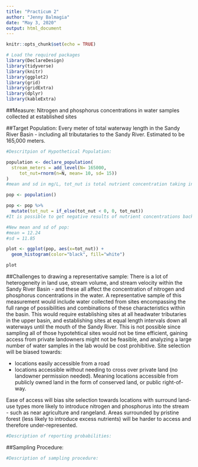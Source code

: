 ```yaml
---
title: "Practicum 2"
author: "Jenny Balmagia"
date: "May 3, 2020"
output: html_document
---
```


```r
knitr::opts_chunk$set(echo = TRUE)
```

```r
# Load the required packages
library(DeclareDesign)
library(tidyverse)
library(knitr)
library(ggplot2)
library(grid)
library(gridExtra)
library(dplyr)
library(kableExtra)
```

##Measure:
Nitrogen and phosphorus concentrations in water samples collected at established sites

##Target Population: 
Every meter of total waterway length in the Sandy River Basin - including all tributataries to the Sandy River. Estimated to be 165,000 meters. 

```r
#Descritpion of Hypothetical Population: 

population <- declare_population(
  stream_meters = add_level(N= 165000, 
     tot_nut=rnorm(n=N, mean= 10, sd= 15)) 
)
#mean and sd in mg/L, tot_nut is total nutrient concentration taking into account                                               nitrogen and phosophorus

pop <- population()

pop <- pop %>%
  mutate(tot_nut = if_else(tot_nut < 0, 0, tot_nut)) 
#It is possible to get negative results of nutrient concentrations back from lab analysis, but negative nutrient concentrations do not actually exist. The above code assumes that any negative concentrations are an instrument error since the concentration in the sample was below the minimum detection limit of the instrument - and therefore are actually 0 mg/L concentrations.

#New mean and sd of pop: 
#mean = 12.24
#sd = 11.85

plot <- ggplot(pop, aes(x=tot_nut)) + 
  geom_histogram(color="black", fill="white")

plot


```


##Challenges to drawing a representative sample: 
There is a lot of heterogeneity in land use, stream volume, and stream velocity within the Sandy River Basin - and these all affect the concentration of nitrogen and phosphorus concentrations in the water. A representative sample of this measurement would include water collected from sites encompassing the full range of possibilities and combinations of these characteristics within the basin. This would require establishing sites at all headwater tributaries in the upper basin, and establishing sites at equal length intervals down all waterways until the mouth of the Sandy River. This is not possible since sampling all of those hypotehtical sites would not be time efficient, gaining access from private landowners might not be feasible, and analyzing a large number of water samples in the lab would be cost prohibitive. Site selection will be biased towards: 

- locations easily accessible from a road
- locations accessible without needing to cross over private land (no landowner permission needed). Meaning locations accessible from publicly owned land in the form of conserved land, or public right-of-way.

Ease of access will bias site selection towards locations with surround land-use types more likely to introduce nitrogen and phosphorus into the stream - such as near agriculture and rangeland. Areas surrounded by pristine forest (less likely to introduce excess nutrients) will be harder to access and therefore under-represented. 

```r
#Description of reporting probabilities:

```


##Sampling Procedure: 

```r
#Description of sampling procedure: 
```

